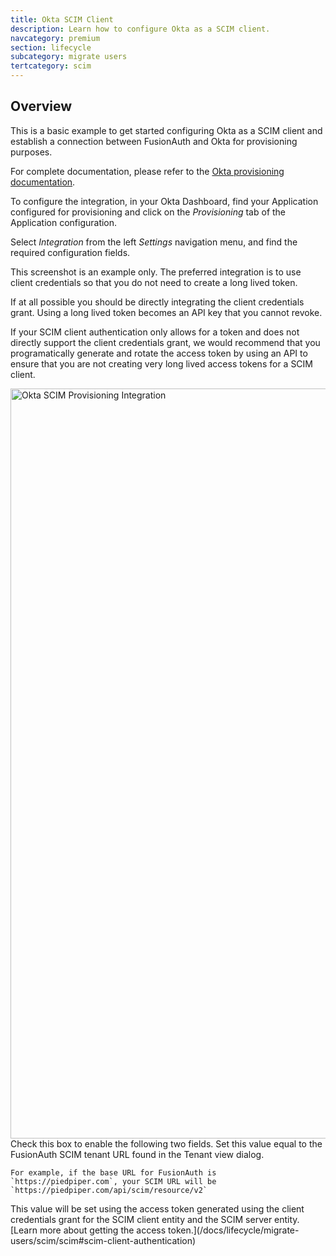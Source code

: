 ```yaml
---
title: Okta SCIM Client
description: Learn how to configure Okta as a SCIM client.
navcategory: premium
section: lifecycle
subcategory: migrate users
tertcategory: scim
---
```


## Overview

This is a basic example to get started configuring Okta as a SCIM client and establish a connection between FusionAuth and Okta for provisioning purposes.

For complete documentation, please refer to the [Okta provisioning documentation](https://help.okta.com/oie/en-us/Content/Topics/Apps/Apps_App_Integration_Wizard_SCIM.htm).

To configure the integration, in your Okta Dashboard, find your Application configured for provisioning and click on the *Provisioning* tab of the Application configuration.

Select *Integration* from the left *Settings* navigation menu, and find the required configuration fields.

<Aside type="caution">
  This screenshot is an example only. The preferred integration is to use client credentials so that you do not need to create a long lived token.

  If at all possible you should be directly integrating the client credentials grant. Using a long lived token becomes an API key that you cannot revoke.

  If your SCIM client authentication only allows for a token and does not directly support the client credentials grant, we would recommend that you programatically generate and rotate the access token by using an API to ensure that you are not creating very long lived access tokens for a SCIM client.
</Aside>

<img src="/img/docs/lifecycle/migrate-users/scim/okta-scim-client-credentials.png" alt="Okta SCIM Provisioning Integration" width="1200" />

<APIBlock>
  <APIField name="Enable API integration">
    Check this box to enable the following two fields.
  </APIField>
  <APIField name="SCIM 2.0 Base Url">
    Set this value equal to the FusionAuth SCIM tenant URL found in the Tenant view dialog.

    For example, if the base URL for FusionAuth is `https://piedpiper.com`, your SCIM URL will be `https://piedpiper.com/api/scim/resource/v2`
  </APIField>
  <APIField name="OAuth Bearer Token">
    This value will be set using the access token generated using the client credentials grant for the SCIM client entity and the SCIM server entity. [Learn more about getting the access token.](/docs/lifecycle/migrate-users/scim/scim#scim-client-authentication)
  </APIField>
</APIBlock>




